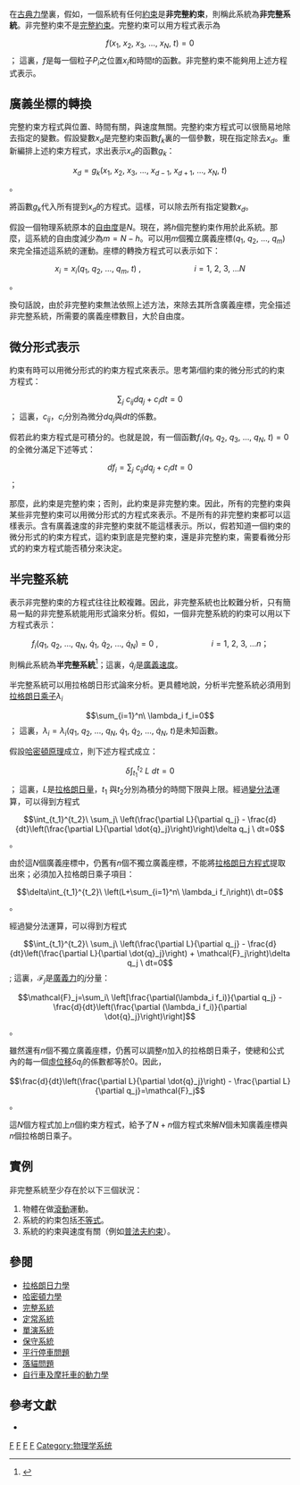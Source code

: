 在[[古典力學|古典力學]]裏，假如，一個系統有任何[[約束_(經典力學)|約束]]是'''非完整約束'''，則稱此系統為'''非完整系統'''。非完整約束不是[[完整系統|完整約束]]。完整約束可以用方程式表示為
:<math> f(x_1,\ x_2,\ x_3,\ \dots,\ x_N,\ t)=0</math>；
這裏，<math>f</math>是每一個粒子<math>P_i</math>之位置<math>x_i</math>和時間<math>t</math>的函數。非完整約束不能夠用上述方程式表示。

==廣義坐標的轉換==
完整約束方程式與位置、時間有關，與速度無關。完整約束方程式可以很簡易地除去指定的變數。假設變數<math>x_d</math>是完整約束函數<math>f_k</math>裏的一個參數，現在指定除去<math>x_d</math>。重新編排上述約束方程式，求出表示<math>x_d</math>的函數<math>g_k</math>：
:<math>x_d=g_k(x_1,\ x_2,\ x_3,\ \dots,\ x_{d-1},\ x_{d+1},\ \dots,\ x_N,\ t)</math>。

將函數<math>g_k</math>代入所有提到<math>x_d</math>的方程式。這樣，可以除去所有指定變數<math>x_d</math>。

假設一個物理系統原本的[[自由度_(物理學)|自由度]]是<math>N</math>。現在，將<math>h</math>個完整約束作用於此系統。那麼，這系統的自由度減少為<math>m=N - h</math>。可以用<math>m</math>個獨立廣義座標<math>(q_1,\ q_2,\ \dots,\ q_m)</math>來完全描述這系統的運動。座標的轉換方程式可以表示如下：
:<math>x_i=x_i(q_1,\ q_2,\ \dots,\ q_m,\ t)\ ,\qquad\qquad\qquad i=1,\ 2,\ 3,\ \dots N</math>。

換句話說，由於非完整約束無法依照上述方法，來除去其所含廣義座標，完全描述非完整系統，所需要的廣義座標數目，大於自由度。

==微分形式表示==
約束有時可以用微分形式的約束方程式來表示。思考第<math>i</math>個約束的微分形式的約束方程式：
:<math>\sum_j\ c_{ij} dq_j+c_i dt=0</math>；
這裏，<math>c_{ij}</math>，<math>c_{i}</math>分別為微分<math>dq_j</math>與<math>dt</math>的係數。

假若此約束方程式是可積分的。也就是說，有一個函數<math>f_i(q_1,\ q_2,\ q_3,\ \dots,\ q_N,\ t)=0</math>的全微分滿足下述等式：
:<math>df_i=\sum_j\ c_{ij} dq_j+c_i dt=0</math>；

那麼，此約束是完整約束；否則，此約束是非完整約束。因此，所有的完整約束與某些非完整約束可以用微分形式的方程式來表示。不是所有的非完整約束都可以這樣表示。含有廣義速度的非完整約束就不能這樣表示。所以，假若知道一個約束的微分形式的約束方程式，這約束到底是完整約束，還是非完整約束，需要看微分形式的約束方程式能否積分來決定。

==半完整系統==
表示非完整約束的方程式往往比較複雜。因此，非完整系統也比較難分析，只有簡易一點的非完整系統能用形式論來分析。假如，一個非完整系統的約束可以用以下方程式表示：
: <math>f_i(q_1,\ q_2,\ \dots,\ q_N,\ \dot{q}_1,\ \dot{q}_2,\ \dots,\ \dot{q}_N)=0\ ,\qquad\qquad\qquad i=1,\ 2,\ 3,\ \dots n</math>；
則稱此系統為'''半完整系統'''<ref name="Herb1980">{{cite book |last=Goldstein|first=Herbert|title=Classical Mechanics|year=1980| location=United States of America | publisher=Addison Wesley| edition= 3rd| isbn=0201657023 | language=en| pages=pp. 46-47}}</ref>；這裏，<math>\dot{q}_j</math>是[[廣義速度|廣義速度]]。

半完整系統可以用拉格朗日形式論來分析。更具體地說，分析半完整系統必須用到[[拉格朗日乘數|拉格朗日乘子]]<math>\lambda_i</math> 
:<math>\sum_{i=1}^n\ \lambda_i f_i=0</math>；
這裏，<math>\lambda_i=\lambda_i(q_1,\ q_2,\ \dots,\ q_N,\ \dot{q}_1,\ \dot{q}_2,\ \dots,\ \dot{q}_N,\ t)</math>是未知函數。

假設[[哈密頓原理|哈密頓原理]]成立，則下述方程式成立：
:<math>\delta\int_{t_1}^{t_2}\ L\ dt=0</math>；
這裏，<math>L</math>是[[拉格朗日量|拉格朗日量]]，<math>t_1</math>  與<math>t_2</math>分別為積分的時間下限與上限。經過[[變分法|變分法]]運算，可以得到方程式
:<math>\int_{t_1}^{t_2}\  \sum_j\ \left(\frac{\partial L}{\partial q_j} - \frac{d}{dt}\left(\frac{\partial L}{\partial \dot{q}_j}\right)\right)\delta q_j \ dt=0</math>。

由於這<math>N</math>個廣義座標中，仍舊有<math>n</math>個不獨立廣義座標，不能將[[拉格朗日方程式|拉格朗日方程式]]提取出來；必須加入拉格朗日乘子項目：
:<math>\delta\int_{t_1}^{t_2}\ \left(L+\sum_{i=1}^n\ \lambda_i f_i\right)\ dt=0</math>。

經過變分法運算，可以得到方程式
:<math>\int_{t_1}^{t_2}\  \sum_j\ \left(\frac{\partial L}{\partial q_j} - \frac{d}{dt}\left(\frac{\partial L}{\partial \dot{q}_j}\right) + \mathcal{F}_j\right)\delta q_j \ dt=0</math> ;
這裏，<math>\mathcal{F}_j</math>是[[廣義力|廣義力]]的<math>j</math>分量：
:<math>\mathcal{F}_j=\sum_i\ \left[\frac{\partial(\lambda_i f_i)}{\partial q_j} - \frac{d}{dt}\left(\frac{\partial (\lambda_i f_i)}{\partial \dot{q}_j}\right)\right]</math>。

雖然還有<math>n</math>個不獨立廣義座標，仍舊可以調整<math>n</math>加入的拉格朗日乘子，使總和公式內的每一個[[虛位移|虛位移]]<math>\delta q_j</math>的係數都等於0。因此，
:<math>\frac{d}{dt}\left(\frac{\partial L}{\partial \dot{q}_j}\right) - \frac{\partial L}{\partial q_j}=\mathcal{F}_j</math>。

這<math>N</math>個方程式加上<math>n</math>個約束方程式，給予了<math>N+n</math>個方程式來解<math>N</math>個未知廣義座標與<math>n</math>個拉格朗日乘子。

==實例==
非完整系統至少存在於以下三個狀況：
#物體在做[[滾動|滾動]]運動。
#系統的約束包括[[不等式|不等式]]。
#系統的約束與速度有關（例如[[普法夫約束|普法夫約束]]）。

==參閱==
*[[拉格朗日力學|拉格朗日力學]]
*[[哈密頓力學|哈密頓力學]]
*[[完整系統|完整系統]]
*[[定常系統|定常系統]]
*[[單演系統|單演系統]]
*[[保守系統|保守系統]]
*[[平行停車問題|平行停車問題]]
*[[落貓問題|落貓問題]]
*[[自行車及摩托車的動力學|自行車及摩托車的動力學]]

==參考文獻==
{{reflist}}
*{{cite web |url=http://www.stardrive.org/Jack/Note2.pdf |title=Non Holonomic Constraints in Newtonian Mechanics |author=Jack Sarfatti |date=2000-03-26 |format=PDF |work=Pedagogical Review from the Classics of Physics |language=en |deadurl=yes |archiveurl=https://web.archive.org/web/20071020104540/http://stardrive.org/Jack/Note2.pdf |archivedate=2007-10-20 }}

[[Category:力學|F]]
[[Category:經典力學|F]]
[[Category:拉格朗日力學|F]]
[[Category:哈密頓力學|F]]
[[Category:物理学系统|Category:物理学系统]]
